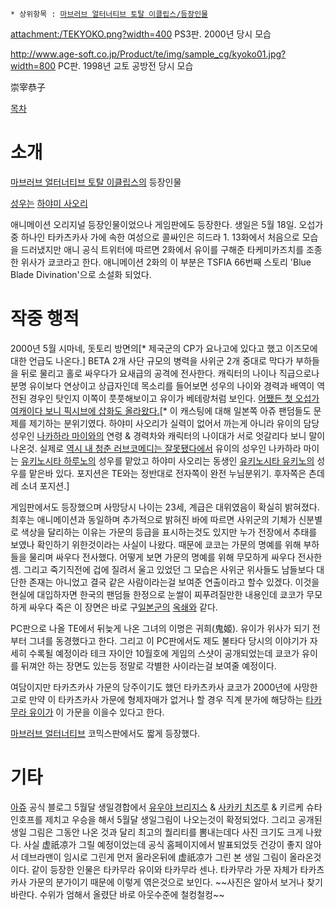  * 상위항목 : [[마브러브 얼터너티브 토탈 이클립스/등장인물]]

attachment:/TEKYOKO.png?width=400
PS3판. 2000년 당시 모습

http://www.age-soft.co.jp/Product/te/img/sample_cg/kyoko01.jpg?width=800
PC판. 1998년 교토 공방전 당시 모습

崇宰恭子

[[목차]]

= 소개 =
[[마브러브 얼터너티브 토탈 이클립스]]의 등장인물

[[성우]]는 [[하야미 사오리]] 

애니메이션 오리지널 등장인물이었으나 게임판에도 등장한다. 생일은 5월 18일. 오섭가 중 하나인 타카츠카사 가에 속한 여성으로 콜싸인은 히드라 1. 13화에서 처음으로 모습을 드러냈지만 애니 공식 트위터에 따르면 2화에서 유이를 구해준 타케미카즈치를 조종한 위사가 쿄코라고 한다. 애니메이션 2화의 이 부분은 TSFIA 66번째 스토리 'Blue Blade Divination'으로 소설화 되었다.

= 작중 행적 =
2000년 5월 시마네, 돗토리 방면의[* 제국군의 CP가 요나고에 있다고 했고 이즈모에 대한 언급도 나온다.] BETA 2개 사단 규모의 병력을 사위군 2개 중대로 막다가 부하들을 뒤로 물리고 홀로 싸우다가 요새급의 공격에 전사한다. 캐릭터의 나이나 직급으로나 분명 유이보다 연상이고 상급자인데 목소리를 들어보면 성우의 나이와 경력과 배역이 역전된 경우인 탓인지 이쪽이 풋풋해보이고 유이가 베테랑처럼 보인다. [http://www.pixiv.net/member_illust.php?mode=medium&illust_id=30387194 어쨌든 첫 오섭가 여캐이다 보니 픽시브에 삽화도 올라왔다.][* 이 캐스팅에 대해 일본쪽 아쥬 팬덤들도 문제를 제기하는 분위기였다. 하야미 사오리가  실력이 없어서 까는게 아니라 유이의 담당성우인 [[나카하라 마이]]와의 연령 & 경력차와 캐릭터의 나이대가 서로 엇갈리다 보니 말이 나온것. 실제로 [[역시 내 청춘 러브코메디는 잘못됐다]]에서 유이의 성우인 나카하라 마이는 [[유키노시타 하루노]]의 성우를 맡았고 하야미 사오리는 동생인 [[유키노시타 유키노]]의 성우를 맡은바 있다. 포지션은 TE와는 정반대로 전자쪽이 완전 누님분위기. 후자쪽은 츤데레 소녀 포지션.]

게임판에서도 등장했으며 사망당시 나이는 23세, 계급은 대위였음이 확실히 밝혀졌다. 최후는 애니메이션과 동일하며 추가적으로 밝혀진 바에 따르면 사위군의 기체가 신분별로 색상을 달리하는 이유는 가문의 등급을 표시하는것도 있지만 누가 전장에서 추태를 보였나 확인하기 위한것이라는 사실이 나왔다. 때문에 쿄코는 가문의 명예를 위해 부하들을 물리며 싸우다 전사했다. 어떻게 보면 가문의 명예를 위해 무모하게 싸우다 전사한셈. 그리고 죽기직전에 겁에 질려서 울고 있었던 그 모습은 사위군 위사들도 남들보다 대단한 존재는 아니었고 결국 같은 사람이라는걸 보여준 연출이라고 할수 있겠다. 이것을 현실에 대입하자면 한국의 팬덤들 한정으로 눈쌀이 찌푸려질만한 내용인데 쿄코가 무모하게 싸우다 죽은 이 장면은 바로 구[[일본군]]의 [[옥쇄]]와 같다.  

PC판으로 나올 TE에서 뒤늦게 나온 그녀의 이명은 귀희(鬼姬). 유이가 위사가 되기 전부터 그녀를 동경했다고 한다. 그리고 이 PC판에서도 제도 불타다 당시의 이야기가 자세히 수록될 예정이라 테크 자이안 10월호에 게임의 스샷이 공개되었는데 쿄코가 유이를 뒤껴안 하는 장면도 있는등 정말로 각별한 사이라는걸 보여줄 예정이다. 

여담이지만 타카츠카사 가문의 당주이기도 했던 타카츠카사 쿄코가 2000년에 사망한 고로 만약 이 타카츠카사 가문에 형제자매가 없거나 할 경우 직계 분가에 해당하는 [[타카무라 유이]]가 이 가문을 이을수 있다고 한다.   

[[마브러브 얼터너티브]] 코믹스판에서도 짧게 등장했다.

= 기타 =
[[아쥬]] 공식 블로그 5월달 생일경합에서 [[유우야 브리지스]] & [[사카키 치즈루]] & 키르케 슈타인호프를 제치고 우승을 해서 5월달 생일그림이 나오는것이 확정되었다. 그리고 공개된 생일 그림은 그동안 나온 것과 달리 최고의 퀄리티를 뽐내는데다 사진 크기도 크게 나왔다. 사실 虚祇凉가 그릴 예정이었는데 공식 홈페이지에서 발표되었듯 건강이 좋지 않아서 데브라맨이 임시로 그린게 먼저 올라온뒤에 虚祇凉가 그린 본 생일 그림이 올라온것이다. 같이 등장한 인물은 타카무라 유이와 타카무라 센나. 타카무라 가문 자체가 타카츠카사 가문의 분가이기 때문에 이렇게 엮은것으로 보인다. ~~사진은 알아서 보거나 찾기 바란다. 수위가 엄해서 올렸단 바로 아웃수준에 철컹철컹~~

